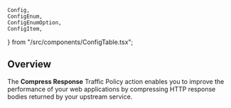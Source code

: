
	Config,
	ConfigEnum,
	ConfigEnumOption,
	ConfigItem,
} from "/src/components/ConfigTable.tsx";

## Overview

The **Compress Response** Traffic Policy action enables you to improve the
performance of your web applications by compressing HTTP response bodies returned
by your upstream service.
